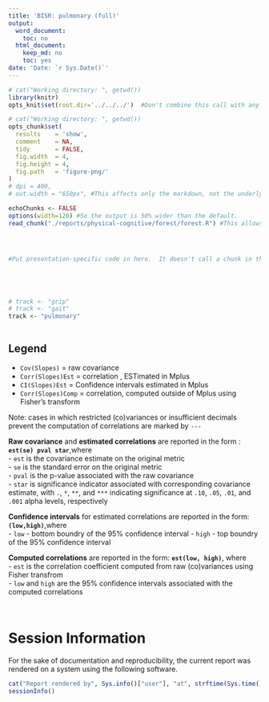 ```yaml
---
title: 'BISR: pulmonary (full)'
output:
  word_document:
    toc: no
  html_document:
    keep_md: no
    toc: yes
date: 'Date: `r Sys.Date()`'
---
```


<!--  Set the working directory to the repository's base directory; this assumes the report is nested inside of two directories.-->
```r
# cat("Working directory: ", getwd())
library(knitr)
opts_knit$set(root.dir='../../../')  #Don't combine this call with any other chunk -especially one that uses file paths.
```

<!-- Set the report-wide options, and point to the external code file. -->
```r
# cat("Working directory: ", getwd())
opts_chunk$set(
  results    = 'show', 
  comment    = NA, 
  tidy       = FALSE,
  fig.width  = 4, 
  fig.height = 4, 
  fig.path   = 'figure-png/'
)
# dpi = 400,
# out.width = "650px", #This affects only the markdown, not the underlying png file.  The height will be scaled appropriately.

echoChunks <- FALSE
options(width=120) #So the output is 50% wider than the default.
read_chunk("./reports/physical-cognitive/forest/forest.R") #This allows knitr to call chunks tagged in the underlying *.R file.
```

<!-- Load the sources.  Suppress the output when loading sources. --> 
```r
```

<!-- Load 'sourced' R files.  Suppress the output when loading packages. --> 
```r
```

<!-- Load any global functions and variables declared in the R file.  Suppress the output. --> 
```r
```

<!-- Declare any global functions specific to a Rmd output.  Suppress the output. --> 
```r
#Put presentation-specific code in here.  It doesn't call a chunk in the codebehind file.
```

```r
```

<!-- Load the datasets.   -->
```r
```

```r
```

<!-- Tweak the datasets.   -->
```r
```


```r
# track <- "grip"
# track <- "gait"
track <- "pulmonary"
```


```r
```


## Legend

- `Cov(Slopes)` = raw covariance  
- `Corr(Slopes)Est` = correlation , ESTimated in Mplus  
- `CI(Slopes)Est` = Confidence intervals estimated in Mplus  
- `Corr(Slopes)Comp` = correlation, computed outside of Mplus using Fisher's transform 

Note: cases in which restricted (co)variances or insufficient decimals prevent the computation of correlations are marked by `---`

**Raw covariance** and **estimated correlations** are reported in the form : **`est(se) pval star`**,where         
- `est` is the covariance estimate on the original metric   
- `se` is the standard error on the original metric  
- `pval` is the p-value associated with the raw covariance  
- `star` is significance indicator associated with corresponding covariance estimate, with  `.`, `*`, `**`, and `***` indicating significance at `.10`, `.05`, `.01`, and `.001` alpha levels, respectively

**Confidence intervals** for estimated correlations are reported in the form: **`(low,high)`**,where   
- `low` - bottom boundry of the 95% confidence interval
- `high` - top boundry of the 95% confidence interval

**Computed correlations** are reported in the form: **`est(low, high)`**, where      
- `est` is the correlation coefficient computed from raw (co)variances using Fisher transfrom   
- `low` and `high` are the 95% confidence intervals associated with the computed correlations  



```r
```

```r
```




# Session Information
For the sake of documentation and reproducibility, the current report was rendered on a system using the following software.

```r
cat("Report rendered by", Sys.info()["user"], "at", strftime(Sys.time(), "%Y-%m-%d, %H:%M %z"))
sessionInfo()
```
